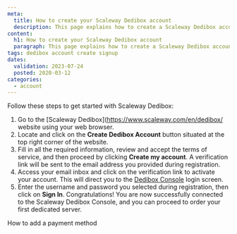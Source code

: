 ```yaml
---
meta:
  title: How to create your Scaleway Dedibox account
  description: This page explains how to create a Scaleway Dedibox account
content:
  h1: How to create your Scaleway Dedibox account
  paragraph: This page explains how to create a Scaleway Dedibox account
tags: dedibox account create signup
dates:
  validation: 2023-07-24
  posted: 2020-03-12
categories:
  - account
---
```


Follow these steps to get started with Scaleway Dedibox:

1. Go to the [Scaleway Dedibox](https://www.scaleway.com/en/dedibox/ website using your web browser.
2. Locate and click on the **Create Dedibox Account** button situated at the top right corner of the website.
3. Fill in all the required information, review and accept the terms of service, and then proceed by clicking **Create my account**. A verification link will be sent to the email address you provided during registration.
4. Access your email inbox and click on the verification link to activate your account. This will direct you to the [Dedibox Console](https://console.online.net) login screen.
5. Enter the username and password you selected during registration, then click on **Sign In**.
    Congratulations! You are now successfully connected to the Scaleway Dedibox Console, and you can proceed to order your first dedicated server.
    <Lightbox src="scaleway-dedibox-console.webp" alt="" />


<Navigation title="See Also">
  <NextButton to="/dedibox-console/my-account/how-to/add-payment-method/">How to add a payment method</NextButton>
</Navigation>